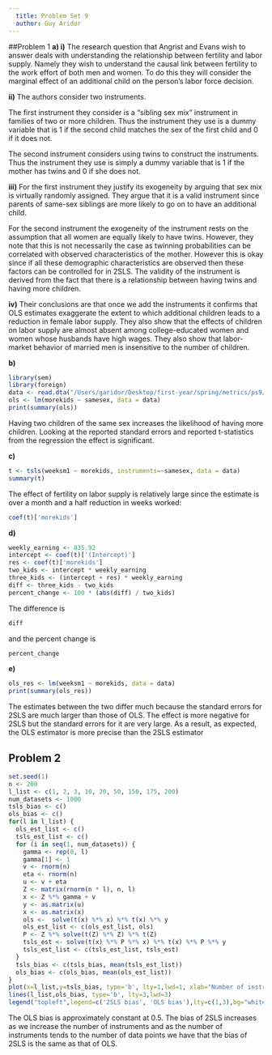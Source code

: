 ```yaml
---
  title: Problem Set 9
  author: Guy Aridor
---
```

    
##Problem 1
**a) i)**  The research question that Angrist and Evans wish to answer deals with understanding the relationship between fertility and labor supply. Namely they wish to understand the causal link between fertility to the work effort of both men and women. To do this they will consider the marginal effect of an additional child on the person's labor force decision.

**ii)** The authors consider two instruments.

The first instrument they consider is a "sibling sex mix" instrument in families of two or more children. Thus the instrument they use is a dummy variable that is 1 if the second child matches the sex of the first child and 0 if it does not.

The second instrument considers using twins to construct the instruments. Thus the instrument they use is simply a dummy variable that is 1 if the mother has twins and 0 if she does not.

**iii)** For the first instrument they justify its exogeneity by arguing that sex mix is virtually randomly assigned. They argue that it is a valid instrument since parents of same-sex siblings are more likely to go on to have an additional child.

For the second instrument the exogeneity of the instrument rests on the assumption that all women are equally likely to have twins. However, they note that this is not necessarily the case as twinning probabilities can be correlated with observed characteristics of the mother. However this is okay since if all these demographic characteristics are observed then these factors can be controlled for in 2SLS. The validity of the instrument is derived from the fact that there is a relationship between having twins and having more children.

**iv)** Their conclusions are that once we add the instruments it confirms that OLS estimates exaggerate the extent to which additional children leads to a reduction in female labor supply. They also show that the effects of children on labor supply are almost absent among college-educated women and women whose husbands have high wages. They also show that labor-market behavior of married men is insensitive to the number of children.

**b)**
```r
library(sem)
library(foreign)
data <- read.dta("/Users/garidor/Desktop/first-year/spring/metrics/ps9/fertility.dta")
ols <- lm(morekids ~ samesex, data = data)
print(summary(ols))
```

Having two children of the same sex increases the likelihood of having more children. Looking at the reported standard errors and reported t-statistics from the regression the effect is significant.


**c)**
```r
t <- tsls(weeksm1 ~ morekids, instruments=~samesex, data = data)
summary(t)
```

The effect of fertility on labor supply is relatively large since the estimate is over a month and a half reduction in weeks worked:
```r
coef(t)['morekids']
```

**d)**
```r
weekly_earning <- 835.92
intercept <- coef(t)['(Intercept)']
res <- coef(t)['morekids']
two_kids <- intercept * weekly_earning
three_kids <- (intercept + res) * weekly_earning
diff <- three_kids - two_kids
percent_change <- 100 * (abs(diff) / two_kids)
```

The difference is 
```r
diff
```
and the percent change is
```r
percent_change
```

**e)**
```r
ols_res <- lm(weeksm1 ~ morekids, data = data)
print(summary(ols_res))
```
The estimates between the two differ much because the standard errors for 2SLS are much larger than those of OLS. The effect is more negative for 2SLS but the standard errors for it are very large. As a result, as expected, the OLS estimator is more precise than the 2SLS estimator


## Problem 2
```r
set.seed(1)
n <- 200
l_list <- c(1, 2, 3, 10, 20, 50, 150, 175, 200)
num_datasets <- 1000
tsls_bias <- c()
ols_bias <- c()
for(l in l_list) {
  ols_est_list <- c()
  tsls_est_list <- c()
  for (i in seq(1, num_datasets)) {
    gamma <- rep(0, l)
    gamma[1] <- 1
    v <- rnorm(n)
    eta <- rnorm(n)
    u <- v + eta
    Z <- matrix(rnorm(n * l), n, l)
    x <- Z %*% gamma + v
    y <- as.matrix(u)
    x <- as.matrix(x)
    ols <-  solve(t(x) %*% x) %*% t(x) %*% y
    ols_est_list <- c(ols_est_list, ols)
    P <- Z %*% solve(t(Z) %*% Z) %*% t(Z)
    tsls_est <- solve(t(x) %*% P %*% x) %*% t(x) %*% P %*% y
    tsls_est_list <- c(tsls_est_list, tsls_est)
  }
  tsls_bias <- c(tsls_bias, mean(tsls_est_list))
  ols_bias <- c(ols_bias, mean(ols_est_list))
}
plot(x=l_list,y=tsls_bias, type='b', lty=1,lwd=1, xlab="Number of instruments", ylab="Bias", ylim=range( c(min(tsls_bias) - .1, max(ols_bias) + .2)))
lines(l_list,ols_bias, type='b', lty=3,lwd=3)
legend("topleft",legend=c('2SLS bias', 'OLS bias'),lty=c(1,3),bg="white",lwd=2)
```

The OLS bias is approximately constant at 0.5. The bias of 2SLS increases as we increase the number of instruments and as the number of instruments tends to the number of data points we have that the bias of 2SLS is the same as that of OLS.
  